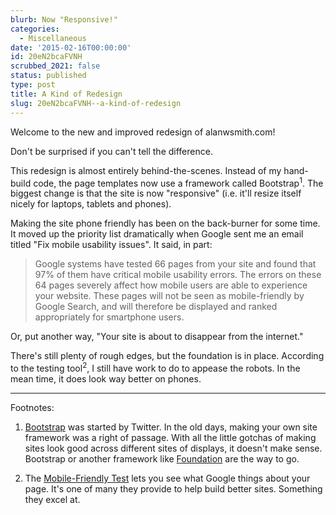 ```yaml
---
blurb: Now "Responsive!"
categories:
  - Miscellaneous
date: '2015-02-16T00:00:00'
id: 20eN2bcaFVNH
scrubbed_2021: false
status: published
type: post
title: A Kind of Redesign
slug: 20eN2bcaFVNH--a-kind-of-redesign
---
```


Welcome to the new and improved redesign of alanwsmith.com! 

Don't be surprised if you can't tell the difference.

This redesign is almost entirely behind-the-scenes. Instead of my hand-build code, the page templates now use a framework called Bootstrap<sup>1</sup>. The biggest change is that the site is now "responsive" (i.e. it'll resize itself nicely for laptops, tablets and phones). 

Making the site phone friendly has been on the back-burner for some time. It moved up the priority list dramatically when Google sent me an email titled "Fix mobile usability issues". It said, in part:

> Google systems have tested 66 pages from your site and found that 97% of them have critical mobile usability errors. The errors on these 64 pages severely affect how mobile users are able to experience your website. These pages will not be seen as mobile-friendly by Google Search, and will therefore be displayed and ranked appropriately for smartphone users.

Or, put another way, "Your site is about to disappear from the internet."

There's still plenty of rough edges, but the foundation is in place. According to the testing tool<sup>2</sup>, I still have work to do to appease the robots. In the mean time, it does look way better on phones.

---


Footnotes:

1. [Bootstrap](http://getbootstrap.com) was started by Twitter. In the old days, making your own site framework was a right of passage. With all the little gotchas of making sites look good across different sites of displays, it doesn't make sense. Bootstrap or another framework like [Foundation](http://foundation.zurb.com) are the way to go. 

2. The [Mobile-Friendly Test](https://www.google.com/webmasters/tools/mobile-friendly/) lets you see what Google things about your page. It's one of many they provide to help build better sites. Something they excel at.
